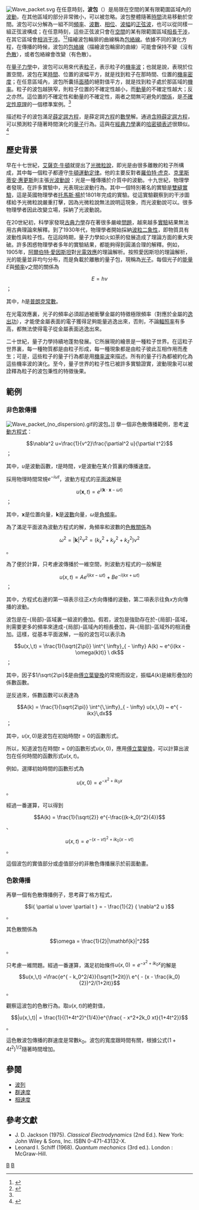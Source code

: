 {{noteTA|G1=物理學}}
[[File:Wave_packet.svg|thumb]]
在任意時刻，'''波包'''（{{lang|en|wave packet}}）是局限在空間的某有限範圍區域內的[[波動|波動]]，在其他區域的部分非常微小，可以被忽略。波包整體隨著[[時間|時間]]流易移動於空間。波包可以分解為一組不同[[頻率|頻率]]、[[波數|波數]]、[[相位|相位]]、[[波幅|波幅]]的[[正弦波|正弦波]]，也可以從同樣一組正弦波構成；在任意時刻，這些正弦波只會在[[空間|空間]]的某有限範圍區域[[相長干涉|相長干涉]]，在其它區域會[[相消干涉|相消干涉]]。<ref name=Manners2000>
{{cite book
 | title = Quantum Physics: An Introduction
 | author = Joy Manners
 | publisher = CRC Press
 | year = 2000
 | isbn = 978-0-7503-0720-8
 }}</ref>{{rp|53-56}}<ref name=Hecht2002>{{citation|last =Hecht |first=Eugene|title=Optics|year=2002| location=United States of America | publisher=Addison Wesley| edition= 4th| isbn=0-8053-8566-5 | language=en}}</ref>{{rp|312-313}}描繪波包輪廓的曲線稱為[[包絡線|包絡線]]。依據不同的演化方程，在傳播的時候，波包的[[包絡線|包絡線]]（描繪波包輪廓的曲線）可能會保持不變（沒有[[色散|色散]]），或者包絡線會改變（有色散）。

在[[量子力學|量子力學]]中，波包可以用來代表[[粒子|粒子]]，表示粒子的[[機率幅|機率波]]；也就是說，表現於位置空間，波包在某[[時間|時間]]、位置的波幅平方，就是找到粒子在那時間、位置的[[機率密度|機率密度]]；在任意區域內，波包所囊括[[面積|面積]]的絕對值平方，就是找到粒子處於那區域的[[機率|機率]]。粒子的波包越狹窄，則粒子位置的不確定性越小，而[[動量|動量]]的不確定性越大；反之亦然。這位置的不確定性和動量的不確定性，兩者之間無可避免的[[關係|關係]]，是[[不確定性原理|不確定性原理]]的一個標準案例。<ref name=Manners2000/>{{rp|53-56}}

描述粒子的波包滿足[[薛定諤方程|薛定諤方程]]，是薛定諤[[方程|方程]]的[[數學|數學]]解。通過[[薛定諤方程|含時薛定諤方程]]，可以預測粒子隨著時間演化的[[量子|量子]]行為。這與在[[經典力學|經典力學]]裏的[[哈密頓力學|哈密頓表述]]很類似。<ref name=timeEveolution>{{cite book
  | last =  Toda| first = Mikito
  | title = Geometric structures of phase space in multidimensional chaos...
  | publisher = John Wiley & Sons inc.| year =2005| location = Hoboken, New Jersey
  | isbn = 0-471-70527-6}}</ref>{{rp|123}}

==歷史背景==
早在十七世紀，[[艾薩克·牛頓|艾薩克·牛頓]]就提出了[[光微粒說|光微粒說]]，即光是由很多離散的粒子所構成，其中每一個粒子都遵守[[牛頓運動定律|牛頓運動定律]]。他的主要反對者[[羅伯特·虎克|羅伯特·虎克]]、[[克里斯蒂安·惠更斯|克里斯蒂安·惠更斯]]則主張[[光波動說|光波動說]]：光是一種傳播於介質中的波動。十九世紀，物理學者發現，在許多實驗中，光表現出波動行為。其中一個特別著名的實驗是[[雙縫實驗|雙縫實驗]]，這是英國物理學者[[托馬斯·楊|托馬斯·楊]]於1801年完成的實驗。從這實驗觀察到的干涉圖樣給予光微粒說嚴重打擊，因為光微粒說無法說明這現象，而光波動說可以。很多物理學者因此改變立場，採納了光波動說。

在20世紀初，科學家發現[[古典力學|古典力學]]存在著很多嚴峻[[問題|問題]]，越來越多[[實驗|實驗]]結果無法用古典理論來解釋。到了1930年代，物理學者開始採納[[波粒二象性|波粒二象性]]，即物質具有波動性與粒子性。在這段時期，量子力學如火如荼的發展造成了理論方面的重大突破。許多困惑物理學者多年的實驗結果，都能夠得到圓滿合理的解釋。例如，1905年，[[阿爾伯特·愛因斯坦|阿爾伯特·愛因斯坦]]對[[光電效應|光電效應]]的理論解析。按照愛因斯坦的理論解析，光的能量並非均勻分布，而是負載於離散的量子包，現稱為[[光子|光子]]。每個光子的[[能量|能量]]<math>E</math>與[[頻率|頻率]]<math>\nu</math>之間的關係為
:<math> E =h\nu </math>；

其中，<math>h</math>是[[普朗克常數|普朗克常數]]。

在光電效應裏，光子的頻率必須超過被衝擊金屬的特徵極限頻率（對應於金屬的[[逸出功|逸出功]]），才能使金屬表面的電子獲得足夠能量逃逸出來，否則，不論[[輻照率|輻照率]]有多高，都無法使得電子從金屬表面逃逸出來。

二十世紀，量子力學持續地蓬勃發展。它所展現的繪景是一種粒子世界。在這粒子世界裏，每一種物質都是由粒子形成，每一種現象都是由粒子彼此互相作用而產生；可是，這些粒子的量子行為都是用[[機率幅|機率波]]來描述。所有的量子行為都被約化為這些機率波的演化。至今，量子世界的粒子性已被許多實驗證實，波動現象可以被詮釋為粒子的波包秉性的特徵後果。

==範例==
===非色散傳播===
[[File:Wave_packet_(no_dispersion).gif|thumb]]的波包。]]
擧一個非色散傳播範例，思考[[波動方程式|波動方程式]]：
:<math>\nabla^2 u=\frac{1}{v^2}\frac{\partial^2 u}{\partial t^2}</math>；

其中，<math>u</math>是波動函數，<math>t</math>是時間，<math>v</math>是波動在某介質裏的傳播速度。

採用物理時間常規<math>e^{- i\omega t}</math>，波動方程式的[[平面波|平面波]]解是
:<math> u(\mathbf{x},\,t) = e^{i{(\mathbf{k}\cdot \mathbf{x}} - \omega t)} </math>；

其中，<math>\mathbf{x}</math>是位置向量，<math>\mathbf{k}</math>是[[波數|波數]]向量，<math>\omega</math>是[[角頻率|角頻率]]。

為了滿足平面波為波動方程式的解，角頻率和波數的[[色散關係|色散關係]]為
:<math>\omega^2 =|\mathbf{k}|^2 v^2=(k_x^2+k_y^2+k_z^2)v^2</math>。

為了便於計算，只考慮波傳播於一維空間，則波動方程式的一般解是
:<math> u(x,\,t)= A e^{i(kx - \omega t)} + B e^{ - i(kx+\omega t)} </math>；

其中，方程式右邊的第一項表示往正<math>x</math>方向傳播的波動，第二項表示往負<math>x</math>方向傳播的波動。

波包是在-{局部}-區域裏一組波的疊加。假若，波包是強勁存在於-{局部}-區域，則需要更多的頻率來達成-{局部}-區域內的相長疊加，與-{局部}-區域外的相消疊加。這樣，從基本平面波解，一般的波包可以表示為
:<math> u(x,\,t) = \frac{1}{\sqrt{2\pi}} \int^{ \infty}_{ - \infty} A(k) ~ e^{i(kx - \omega(k)t)} \ dk </math>；

其中，因子<math>1/\sqrt{2\pi} </math>是由[[傅立葉變換|傅立葉變換]]的常規而設定，振幅<math>A(k)</math>是線形疊加的係數函數。

逆反過來，係數函數可以表達為

:<math> A(k) = \frac{1}{\sqrt{2\pi}} \int^{\,\infty}_{ - \infty} u(x,\,0) ~ e^{ - ikx}\,dx </math>；

其中，<math>u(x,\,0)</math>是波包在初始時間<math>t=0</math>的函數形式。

所以，知道波包在時間<math>t=0</math>的函數形式<math>u(x,\,0)</math>，應用[[傅立葉變換|傅立葉變換]]，可以計算出波包在任何時間的函數形式<math>u(x,\,t)</math>。

例如，選擇初始時間的函數形式為
:<math> u(x,\,0) = e^{ - x^2 +ik_0 x}</math>。

經過一番運算，可以得到
:<math> A(k) = \frac{1}{\sqrt{2}} e^{-\frac{(k-k_0)^2}{4}}</math>、
:<math> u(x,\,t) = e^{-(x-vt)^2 +ik_0(x-vt)}</math>。

這個波包的實值部分或虛值部分的非散色傳播展示於前面動畫。

===色散傳播===
再擧一個有色散傳播例子，思考薛丁格方程式，
:<math>i{ \partial u \over \partial t } = - \frac{1}{2} { \nabla^2 u }</math>。

其色散關係為
:<math> \omega = \frac{1}{2}|\mathbf{k}|^2</math>。

只考慮一維問題。經過一番運算，滿足初始條件<math>u(x,\,0) = e^{ - x^2 +ik_0x}</math>的解是
:<math> u(x,\,t) =\frac{e^{ - k_0^2/4}}{\sqrt{1+2it}}\ e^{ - (x - \frac{ik_0}{2})^2/(1+2it)}</math>。

觀察這波包的色散行為。取<math> u(x,\,t)</math>的絶對值，
:<math>|u(x,\,t)| = \frac{1}{(1+4t^2)^{1/4}}e^{\frac{ - x^2+2k_0 xt}{1+4t^2}}</math>。

這色散波包傳播的群速度是常數<math>k_0</math>。波包的寬度跟時間有關，根據公式<math> (1+4t^2)^{1/2}</math>隨著時間增加。

==參閱==
*[[波列|波列]]
*[[群速度|群速度]]
*[[相速度|相速度]]

==參考文獻==
{{reflist}}
* J. D. Jackson (1975). ''Classical Electrodynamics'' (2nd Ed.). New York: John Wiley & Sons, Inc. ISBN 0-471-43132-X.
* Leonard I. Schiff (1968). ''Quantum mechanics'' (3rd ed.). London : McGraw-Hill.

[[Category:振動和波|B]]
[[Category:量子力學|B]]
